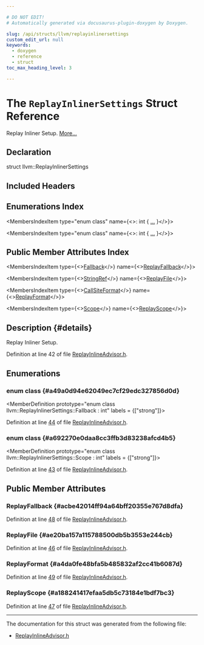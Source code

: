 ```yaml
---

# DO NOT EDIT!
# Automatically generated via docusaurus-plugin-doxygen by Doxygen.

slug: /api/structs/llvm/replayinlinersettings
custom_edit_url: null
keywords:
  - doxygen
  - reference
  - struct
toc_max_heading_level: 3

---
```





# The `ReplayInlinerSettings` Struct Reference

<DoxygenPage pluginConfig={pluginConfig}>

Replay Inliner Setup. <a href="#details">More...</a>

## Declaration

<CodeBlock>struct llvm::ReplayInlinerSettings</CodeBlock>

## Included Headers

<IncludesList>
<IncludesListItem
  filePath="llvm/Analysis/ReplayInlineAdvisor.h"
  permalink="/docs/api/files/include/include/llvm/include/llvm/analysis/replayinlineadvisor-h"
  isLocal="true" />
</IncludesList>

## Enumerations Index

<MembersIndex>

<MembersIndexItem
  type="enum class"
  name={<>: int &#123; <a href="#a49a0d94e62049ec7cf29edc327856d0d">...</a> &#125;</>}>
</MembersIndexItem>

<MembersIndexItem
  type="enum class"
  name={<>: int &#123; <a href="#a692270e0daa8cc3ffb3d83238afcd4b5">...</a> &#125;</>}>
</MembersIndexItem>

</MembersIndex>

## Public Member Attributes Index

<MembersIndex>

<MembersIndexItem
  type={<><a href="#a49a0d94e62049ec7cf29edc327856d0d">Fallback</a></>}
  name={<><a href="#acbe42014ff94a64bff20355e767d8dfa">ReplayFallback</a></>}>
</MembersIndexItem>

<MembersIndexItem
  type={<><a href="/docs/api/classes/llvm/stringref">StringRef</a></>}
  name={<><a href="#ae20ba157a115788500db5b3553e244cb">ReplayFile</a></>}>
</MembersIndexItem>

<MembersIndexItem
  type={<><a href="/docs/api/structs/llvm/callsiteformat">CallSiteFormat</a></>}
  name={<><a href="#a4da0fe48bfa5b485832af2cc41b6087d">ReplayFormat</a></>}>
</MembersIndexItem>

<MembersIndexItem
  type={<><a href="#a692270e0daa8cc3ffb3d83238afcd4b5">Scope</a></>}
  name={<><a href="#a188241417efaa5db5c73184e1bdf7bc3">ReplayScope</a></>}>
</MembersIndexItem>

</MembersIndex>

## Description {#details}

Replay Inliner Setup.

Definition at line 42 of file <a href="/docs/api/files/include/include/llvm/include/llvm/analysis/replayinlineadvisor-h">ReplayInlineAdvisor.h</a>.

<SectionDefinition>

## Enumerations

### enum class  {#a49a0d94e62049ec7cf29edc327856d0d}

<MemberDefinition
  prototype="enum class llvm::ReplayInlinerSettings::Fallback : int"
 labels = {["strong"]}>

<EnumerationList title="Enumeration values">

<Link id="a49a0d94e62049ec7cf29edc327856d0da0a52da7a03a6de3beefe54f8c03ad80d" />
<EnumerationListItem name="Original">

</EnumerationListItem>

<Link id="a49a0d94e62049ec7cf29edc327856d0dabfb0ca5162a37ff39298b24afdb84ff7" />
<EnumerationListItem name="AlwaysInline">

</EnumerationListItem>

<Link id="a49a0d94e62049ec7cf29edc327856d0dae1c27e5eeb260d139f3605de9cf1d84d" />
<EnumerationListItem name="NeverInline">

</EnumerationListItem>

</EnumerationList>

Definition at line <a href="/docs/api/files/include/include/llvm/include/llvm/analysis/replayinlineadvisor-h/#l00044">44</a> of file <a href="/docs/api/files/include/include/llvm/include/llvm/analysis/replayinlineadvisor-h">ReplayInlineAdvisor.h</a>.
</MemberDefinition>

### enum class  {#a692270e0daa8cc3ffb3d83238afcd4b5}

<MemberDefinition
  prototype="enum class llvm::ReplayInlinerSettings::Scope : int"
 labels = {["strong"]}>

<EnumerationList title="Enumeration values">

<Link id="a692270e0daa8cc3ffb3d83238afcd4b5a86408593c34af77fdd90df932f8b5261" />
<EnumerationListItem name="Function">

</EnumerationListItem>

<Link id="a692270e0daa8cc3ffb3d83238afcd4b5ae55f75a29310d7b60f7ac1d390c8ae42" />
<EnumerationListItem name="Module">

</EnumerationListItem>

</EnumerationList>

Definition at line <a href="/docs/api/files/include/include/llvm/include/llvm/analysis/replayinlineadvisor-h/#l00043">43</a> of file <a href="/docs/api/files/include/include/llvm/include/llvm/analysis/replayinlineadvisor-h">ReplayInlineAdvisor.h</a>.
</MemberDefinition>

</SectionDefinition>

<SectionDefinition>

## Public Member Attributes

### ReplayFallback {#acbe42014ff94a64bff20355e767d8dfa}

<MemberDefinition
  prototype="Fallback llvm::ReplayInlinerSettings::ReplayFallback">

Definition at line <a href="/docs/api/files/include/include/llvm/include/llvm/analysis/replayinlineadvisor-h/#l00048">48</a> of file <a href="/docs/api/files/include/include/llvm/include/llvm/analysis/replayinlineadvisor-h">ReplayInlineAdvisor.h</a>.
</MemberDefinition>

### ReplayFile {#ae20ba157a115788500db5b3553e244cb}

<MemberDefinition
  prototype="StringRef llvm::ReplayInlinerSettings::ReplayFile">

Definition at line <a href="/docs/api/files/include/include/llvm/include/llvm/analysis/replayinlineadvisor-h/#l00046">46</a> of file <a href="/docs/api/files/include/include/llvm/include/llvm/analysis/replayinlineadvisor-h">ReplayInlineAdvisor.h</a>.
</MemberDefinition>

### ReplayFormat {#a4da0fe48bfa5b485832af2cc41b6087d}

<MemberDefinition
  prototype="CallSiteFormat llvm::ReplayInlinerSettings::ReplayFormat">

Definition at line <a href="/docs/api/files/include/include/llvm/include/llvm/analysis/replayinlineadvisor-h/#l00049">49</a> of file <a href="/docs/api/files/include/include/llvm/include/llvm/analysis/replayinlineadvisor-h">ReplayInlineAdvisor.h</a>.
</MemberDefinition>

### ReplayScope {#a188241417efaa5db5c73184e1bdf7bc3}

<MemberDefinition
  prototype="Scope llvm::ReplayInlinerSettings::ReplayScope">

Definition at line <a href="/docs/api/files/include/include/llvm/include/llvm/analysis/replayinlineadvisor-h/#l00047">47</a> of file <a href="/docs/api/files/include/include/llvm/include/llvm/analysis/replayinlineadvisor-h">ReplayInlineAdvisor.h</a>.
</MemberDefinition>

</SectionDefinition>

<hr/>

The documentation for this struct was generated from the following file:

<ul>
<li><a href="/docs/api/files/include/include/llvm/include/llvm/analysis/replayinlineadvisor-h">ReplayInlineAdvisor.h</a></li>
</ul>

</DoxygenPage>

